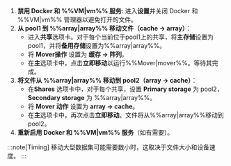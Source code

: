 1. **禁用 Docker 和 %%VM|vm%% 服务**: 进入**设置**并关闭 Docker 和 %%VM|vm%% 管理器以避免打开的文件。
2. **从 pool1 到 %%array|array%% 移动文件（cache → array）**：
   - 进入**共享**选项卡。对于每个当前位于pool1上的共享，将**主存储**设置为pool1，并将**备用存储**设置为%%array|array%%。
   - 将 **Mover操作** 设置为 **缓存 → 阵列**。
   - 在**主**选项卡中，点击**立即移动**以运行%%Mover|mover%%。等待其完成。
3. **将文件从 %%array|array%% 移动到 pool2（array → cache）**：
   - 在**Shares** 选项卡中，对于每个共享，设置 **Primary storage** 为 pool2，**Secondary storage** 为 %%array|array%%。
   - 将 **Mover 动作** 设置为 **array → cache**。
   - 在**主**选项卡中，再次点击**立即移动**。文件将从%%array|array%%移动到pool2。
4. **重新启用 Docker 和 %%VM|vm%% 服务**（如有需要）。

:::note[Timing]
移动大型数据集可能需要数小时，这取决于文件大小和设备速度。
:::
